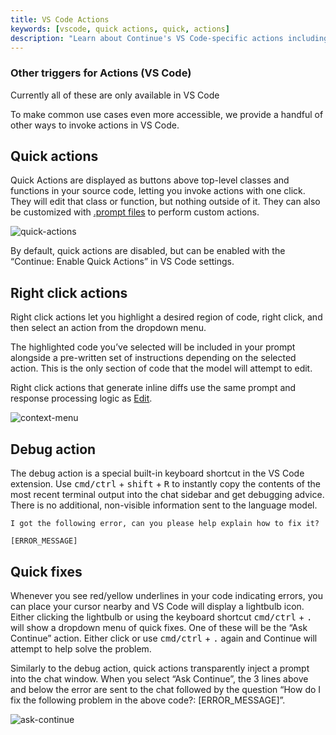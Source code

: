 ```yaml
---
title: VS Code Actions
keywords: [vscode, quick actions, quick, actions]
description: "Learn about Continue's VS Code-specific actions including quick actions buttons, right-click context menu options, debug shortcuts, and quick fixes for errors in your code"
---
```


### Other triggers for Actions (VS Code)

<Info>Currently all of these are only available in VS Code</Info>

To make common use cases even more accessible, we provide a handful of other ways to invoke actions in VS Code.

## Quick actions

Quick Actions are displayed as buttons above top-level classes and functions in your source code, letting you invoke actions with one click. They will edit that class or function, but nothing outside of it. They can also be customized with [.prompt files](./prompts.md) to perform custom actions.

![quick-actions](/images/quick-actions.png)

By default, quick actions are disabled, but can be enabled with the “Continue: Enable Quick Actions” in VS Code settings.

## Right click actions

Right click actions let you highlight a desired region of code, right click, and then select an action from the dropdown menu.

The highlighted code you’ve selected will be included in your prompt alongside a pre-written set of instructions depending on the selected action. This is the only section of code that the model will attempt to edit.

Right click actions that generate inline diffs use the same prompt and response processing logic as [Edit](../../features/edit/how-it-works.mdx).

![context-menu](/images/context-menu.png)

## Debug action

The debug action is a special built-in keyboard shortcut in the VS Code extension. Use <kbd>cmd/ctrl</kbd> + <kbd>shift</kbd> + <kbd>R</kbd> to instantly copy the contents of the most recent terminal output into the chat sidebar and get debugging advice. There is no additional, non-visible information sent to the language model.

```
I got the following error, can you please help explain how to fix it?

[ERROR_MESSAGE]
```

## Quick fixes

Whenever you see red/yellow underlines in your code indicating errors, you can place your cursor nearby and VS Code will display a lightbulb icon. Either clicking the lightbulb or using the keyboard shortcut <kbd>cmd/ctrl</kbd> + <kbd>.</kbd> will show a dropdown menu of quick fixes. One of these will be the “Ask Continue” action. Either click or use <kbd>cmd/ctrl</kbd> + <kbd>.</kbd> again and Continue will attempt to help solve the problem.

Similarly to the debug action, quick actions transparently inject a prompt into the chat window. When you select “Ask Continue”, the 3 lines above and below the error are sent to the chat followed by the question “How do I fix the following problem in the above code?: [ERROR_MESSAGE]”.

![ask-continue](/images/ask-continue.png)